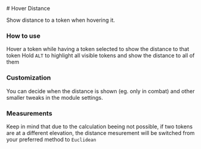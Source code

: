 
<ImageButBetter src="/images/Hover-Distance/Hdsingle.png" alt="Hovering a single token" width={2000} height={2000} className={styles.wikiimage}/>
# Hover Distance

<ModuleInfo/>

Show distance to a token when hovering it.

### How to use

Hover a token while having a token selected to show the distance to that
token Hold `ALT` to highlight all
visible tokens and show the distance to all of them
<ImageButBetter src="/images/Hover-Distance/Hdmasshighlight.png" alt="Holding ALT to highlight all tokens" width={2000} height={2000} className={styles.wikiimage}/>

### Customization

You can decide when the distance is shown (eg. only in combat) and other
smaller tweaks in the module settings.

### Measurements

Keep in mind that due to the calculation beeing not possible, if two
tokens are at a different elevation, the distance mesurement will be
switched from your preferred method to `Euclidean`
